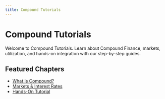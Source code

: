 ```yaml
---
title: Compound Tutorials
---
```


# Compound Tutorials

Welcome to Compound Tutorials. Learn about Compound Finance, markets, utilization, and hands-on integration with our step-by-step guides.

## Featured Chapters

- [What Is Compound?](/chapter-1-introduction-to-compound/what-is-compound)
- [Markets & Interest Rates](/chapter-2-markets-utilization-and-interest-rates)
- [Hands-On Tutorial](/chapter-3-hands-on-tutorial-step-by-step) 